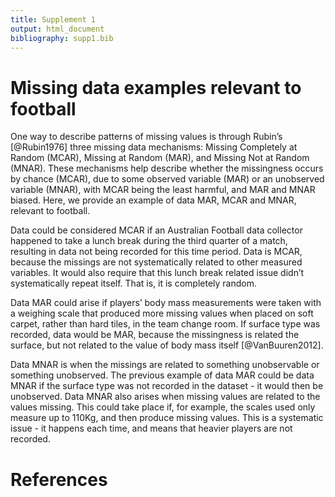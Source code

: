 ```yaml
---
title: Supplement 1
output: html_document
bibliography: supp1.bib
---
```


# Missing data examples relevant to football

One way to describe patterns of missing values is through Rubin's [@Rubin1976]
three missing data mechanisms: Missing Completely at Random (MCAR), Missing at
Random (MAR), and Missing Not at Random (MNAR). These mechanisms help describe
whether the missingness occurs by chance (MCAR), due to some observed variable
(MAR) or an unobserved variable (MNAR), with MCAR being the least harmful, and
MAR and MNAR biased. Here, we provide an example of data MAR, MCAR and MNAR,
relevant to football.

Data could be considered MCAR if an Australian Football data collector happened
to take a lunch break during the third quarter of a match, resulting in data not
being recorded for this time period. Data is MCAR, because the missings are not
systematically related to other measured variables. It would also require that this lunch break related issue didn't systematically repeat itself. That is, it is completely random.

Data MAR could arise if players' body mass measurements were taken with a
weighing scale that produced more missing values when placed on soft carpet,
rather than hard tiles, in the team change room. If surface type was recorded,
data would be MAR, because the missingness is related the surface, but not
related to the value of body mass itself [@VanBuuren2012].

Data MNAR is when the missings are related to something unobservable or something unobserved. The previous example of data MAR could be data MNAR if the surface type was not recorded in the dataset - it would then be unobserved. Data MNAR also arises when missing values are related to the values missing. This could take place if, for example, the scales used only measure up to 110Kg, and then produce missing values. This is a systematic issue - it happens each time, and means that heavier players are not recorded.

# References